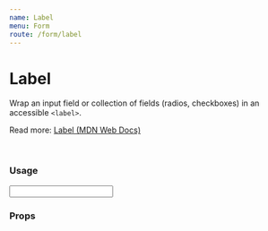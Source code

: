 ```yaml
---
name: Label
menu: Form
route: /form/label
---
```



# Label

Wrap an input field or collection of fields (radios, checkboxes) in an accessible `<label>`.

Read more: [Label (MDN Web Docs)](https://developer.mozilla.org/en-US/docs/Web/HTML/Element/label)

<br />

### Usage

<Playground>
  <div className="max-w-xl">
    <Label field="title" title="Title" byline="Wraps single input element">
      <Input />
    </Label>
    <Label
      field="iceCreamPreference"
      title="Ice cream preference"
      byline="Wrap collection of inputs that reference a single form field"
      containsFieldGroup
    >
      <div className="flex flex-col gap-4 px-1">
        <Radio label="Chocolate" checked />
        <Radio label="Vanilla" />
        <Radio label="Strawberry" />
      </div>
    </Label>
  </div>
</Playground>

### Props

<Props of={Label} />
